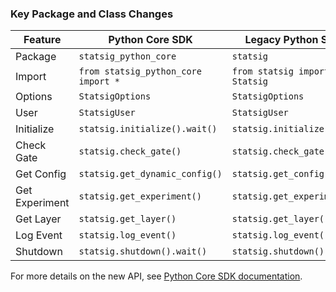 
### Key Package and Class Changes

| Feature | Python Core SDK | Legacy Python SDK |
|---------|---------------|----------------|
| Package | `statsig_python_core` | `statsig` |
| Import | `from statsig_python_core import *` | `from statsig import Statsig` |
| Options | `StatsigOptions` | `StatsigOptions` |
| User | `StatsigUser` | `StatsigUser` |
| Initialize | `statsig.initialize().wait()` | `statsig.initialize()` |
| Check Gate | `statsig.check_gate()` | `statsig.check_gate()` |
| Get Config | `statsig.get_dynamic_config()` | `statsig.get_config()` |
| Get Experiment | `statsig.get_experiment()` | `statsig.get_experiment()` |
| Get Layer | `statsig.get_layer()` | `statsig.get_layer()` |
| Log Event | `statsig.log_event()` | `statsig.log_event()` |
| Shutdown | `statsig.shutdown().wait()` | `statsig.shutdown()` |

For more details on the new API, see [Python Core SDK documentation](/server-core/python-core).